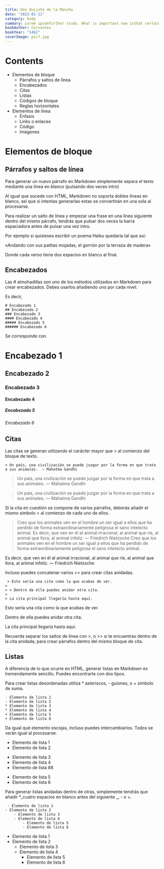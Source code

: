 ```yaml
---
title: Don Quijote de la Mancha
date: "2023-01-11"
category: body
summary: Lorem ipsumfurther study. What is important now isthat certain genes which should not be silenced, are. Thus, certain means of expression aresuppressed, which is often the case in depression. None of this means that methylation“causes” the affliction but rather, there are adverse events very early in life that increase itsproduction.
bookAuthor: Cervantes
bookYear: "1462"
coverImage: pic7.jpg
---
```


# Contents

- Elementos de bloque
  - Párrafos y saltos de línea
  - Encabezados
  - Citas
  - Listas
  - Códigos de bloque
  - Reglas horizontales
- Elementos de línea
  - Énfasis
  - Links o enlaces
  - Código
  - Imágenes

# Elementos de bloque

## Párrafos y saltos de línea

Para generar un nuevo párrafo en Markdown simplemente separa el texto mediante una línea en blanco (pulsando dos veces intro)

Al igual que sucede con HTML, Markdown no soporta dobles líneas en blanco, así que si intentas generarlas estas se convertirán en una sola al procesarse.

Para realizar un salto de línea y empezar una frase en una línea siguiente dentro del mismo párrafo, tendrás que pulsar dos veces la barra espaciadora antes de pulsar una vez intro.

Por ejemplo si quisieses escribir un poema Haiku quedaría tal que así:

«Andando con sus patitas mojadas,
el gorrión
por la terraza de madera»

Donde cada verso tiene dos espacios en blanco al final.

## Encabezados

Las # almohadillas son uno de los métodos utilizados en Markdown para crear encabezados. Debes usarlos añadiendo uno por cada nivel.

Es decir,

```
# Encabezado 1
## Encabezado 2
### Encabezado 3
#### Encabezado 4
##### Encabezado 5
###### Encabezado 6
```

Se corresponde con

# Encabezado 1

## Encabezado 2

### Encabezado 3

#### Encabezado 4

##### Encabezado 5

###### Encabezado 6

## Citas

Las citas se generan utilizando el carácter mayor que > al comienzo del bloque de texto.

```
> Un país, una civilización se puede juzgar por la forma en que trata a sus animales.  — Mahatma Gandhi
```

> Un país, una civilización se puede juzgar por la forma en que trata a sus animales. — Mahatma Gandhi

> Un país, una civilización se puede juzgar por la forma en que trata a sus animales. — Mahatma Gandhi

Si la cita en cuestión se compone de varios párrafos, deberás añadir el mismo símbolo > al comienzo de cada uno de ellos.

> Creo que los animales ven en el hombre un ser igual a ellos que ha perdido de forma extraordinariamente peligrosa el sano intelecto animal.
> Es decir, que ven en él al animal irracional, al animal que ríe, al animal que llora, al animal infeliz. — Friedrich Nietzsche
> Creo que los animales ven en el hombre un ser igual a ellos que ha perdido de forma extraordinariamente peligrosa el sano intelecto animal.

Es decir, que ven en él al animal irracional, al animal que ríe, al animal que llora, al animal infeliz. — Friedrich Nietzsche

Incluso puedes concatenar varios >> para crear citas anidadas.

```
 > Esto sería una cita como la que acabas de ver.
>
> > Dentro de ella puedes anidar otra cita.
>
> La cita principal llegaría hasta aquí.
```

Esto sería una cita como la que acabas de ver.

Dentro de ella puedes anidar otra cita.

La cita principal llegaría hasta aquí.

Recuerda separar los saltos de línea con >, o >> si te encuentras dentro de la cita anidada; para crear párrafos dentro del mismo bloque de cita.

## Listas

A diferencia de lo que ocurre en HTML, generar listas en Markdown es tremendamente sencillo. Puedes encontrarte con dos tipos.

Para crear listas desordenadas utiliza \* asteriscos, - guiones, o + símbolo de suma.

```
- Elemento de lista 1
- Elemento de lista 2
* Elemento de lista 3
* Elemento de lista 4
+ Elemento de lista 5
+ Elemento de lista 6
```

Da igual qué elemento escojas, incluso puedes intercambiarlos. Todos se verán igual al procesarse.

- Elemento de lista 1
- Elemento de lista 2

* Elemento de lista 3
* Elemento de lista 4
* Elemento de lista 88

- Elemento de lista 5
- Elemento de lista 6

Para generar listas anidadas dentro de otras, simplemente tendrás que añadir \*_cuatro espacios en blanco antes del siguiente _, - o +.

```
 - Elemento de lista 1
- Elemento de lista 2
    - Elemento de lista 3
    - Elemento de lista 4
        - Elemento de lista 5
        - Elemento de lista 6
```

- Elemento de lista 1
- Elemento de lista 2
  - Elemento de lista 3
  - Elemento de lista 4
    - Elemento de lista 5
    - Elemento de lista 6
